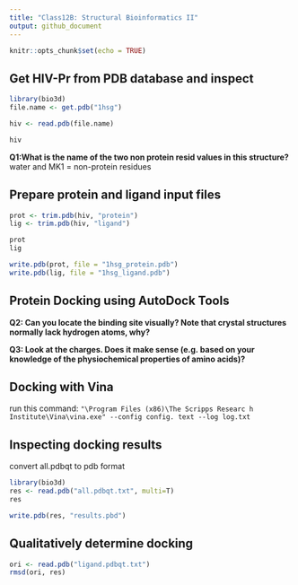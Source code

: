 ```yaml
---
title: "Class12B: Structural Bioinformatics II"
output: github_document
---
```


```r
knitr::opts_chunk$set(echo = TRUE)
```

## Get HIV-Pr from PDB database and inspect
```r
library(bio3d)
file.name <- get.pdb("1hsg")

hiv <- read.pdb(file.name)

hiv
```

**Q1:What is the name of the two non protein resid values in this structure?**
water and MK1 = non-protein residues

## Prepare protein and ligand input files
```r
prot <- trim.pdb(hiv, "protein")
lig <- trim.pdb(hiv, "ligand")

prot
lig

write.pdb(prot, file = "1hsg_protein.pdb")
write.pdb(lig, file = "1hsg_ligand.pdb")


```

## Protein Docking using AutoDock Tools
**Q2: Can you locate the binding site visually? Note that
crystal structures normally lack hydrogen atoms, why?**


**Q3: Look at the charges. Does it make sense (e.g. based on your knowledge of the
physiochemical properties of amino acids)?**

## Docking with Vina
run this command: `"\Program Files (x86)\The Scripps Researc
h Institute\Vina\vina.exe" --config config.
text --log log.txt`

## Inspecting docking results
convert all.pdbqt to pdb format
```r
library(bio3d)
res <- read.pdb("all.pdbqt.txt", multi=T)
res

write.pdb(res, "results.pbd")
```

## Qualitatively determine docking
```r
ori <- read.pdb("ligand.pdbqt.txt")
rmsd(ori, res)
```



